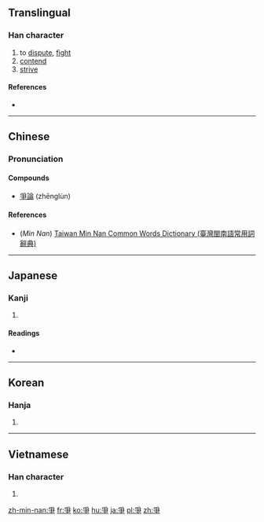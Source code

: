 {{also|争}}
==Translingual==

===Han character===
{{Han char|rn=87|rad=爪|as=04|sn=8|four=2050<sub>7</sub>|canj=月尸木 (BSD)}}

# to [[dispute]], [[fight]]
# [[contend]]
# [[strive]]

====References====
* {{Han ref|kx=0688.330|dkj=19663|dj=1101.220|hdz=32031.030|uh=722D|ud=29229|bh=AAA7|bd=43687}}

----

==Chinese==
{{zh-hanzi-box|[[争]]|爭}}

===Pronunciation===
{{zh-pron
|m=zhēng,zhèng
|c=zaang1,zang1,caang1
|mc=y
|oc=y
|mn=cheⁿ/chiⁿ/cheng
|mn_note=cheⁿ/chiⁿ - vernacular, cheng - literary
|ma=
|cat=v
}}

====Compounds====
* [[爭論]] (zhēnglùn)

====References====
*(''Min Nan'') [http://twblg.dict.edu.tw/holodict_new/result_detail.jsp?n_no=4338&curpage=1&sample=%E7%88%AD&radiobutton=1&querytarget=1&limit=20&pagenum=1&rowcount=13 Taiwan Min Nan Common Words Dictionary (臺灣閩南語常用詞辭典)]

----

==Japanese==

===Kanji===
{{ja-kanji|grade=|rs=爪04}}

# {{defn|lang=ja|sort=爪04}}

====Readings====
* {{ja-readings|on=[[そう]] (sō)|kun=[[あらそう]] (arasou)}}

----

==Korean==

===Hanja===
{{ko-hanja|hangeul=쟁|eumhun=|rv=jaeng|mr=chaeng|y=cayng}}

# {{defn|lang=ko|sort=爪04}}

----

==Vietnamese==

===Han character===
{{vi-hantu|[[tranh]], [[dềnh]], [[ganh]], [[giành]], [[chanh]], [[danh]], [[dành]], [[gianh]]|rs=爪04}}

# {{defn|lang=vi|sort=爪04}}

[[zh-min-nan:爭]]
[[fr:爭]]
[[ko:爭]]
[[hu:爭]]
[[ja:爭]]
[[pl:爭]]
[[zh:爭]]